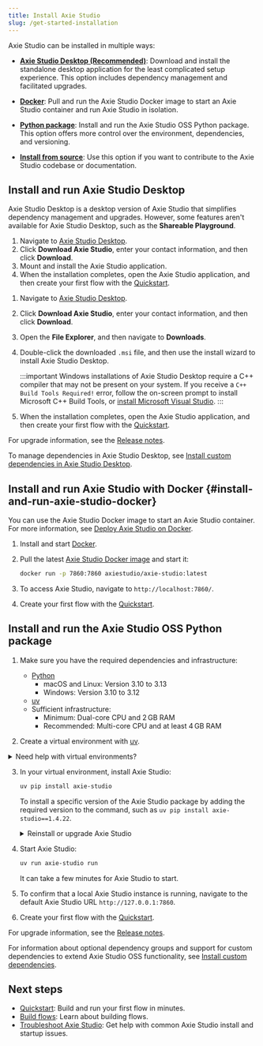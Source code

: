```yaml
---
title: Install Axie Studio
slug: /get-started-installation
---
```



Axie Studio can be installed in multiple ways:

* [**Axie Studio Desktop (Recommended)**](#install-and-run-axie-studio-desktop): Download and install the standalone desktop application for the least complicated setup experience.
This option includes dependency management and facilitated upgrades.

* [**Docker**](#install-and-run-axie-studio-docker): Pull and run the Axie Studio Docker image to start an Axie Studio container and run Axie Studio in isolation.

* [**Python package**](#install-and-run-the-axie-studio-oss-python-package): Install and run the Axie Studio OSS Python package.
This option offers more control over the environment, dependencies, and versioning.

* [**Install from source**](/contributing-how-to-contribute#install-axie-studio-from-source): Use this option if you want to contribute to the Axie Studio codebase or documentation.

## Install and run Axie Studio Desktop

Axie Studio Desktop is a desktop version of Axie Studio that simplifies dependency management and upgrades.
However, some features aren't available for Axie Studio Desktop, such as the **Shareable Playground**.

<Tabs groupId="os">
  <TabItem value="macOS" label="macOS">

  1. Navigate to [Axie Studio Desktop](https://www.axiestudio.se/desktop).
  2. Click **Download Axie Studio**, enter your contact information, and then click **Download**.
  3. Mount and install the Axie Studio application.
  4. When the installation completes, open the Axie Studio application, and then create your first flow with the [Quickstart](/get-started-quickstart).

  </TabItem>
  <TabItem value="Windows" label="Windows">

  1. Navigate to [Axie Studio Desktop](https://www.axiestudio.se/desktop).
  2. Click **Download Axie Studio**, enter your contact information, and then click **Download**.
  3. Open the **File Explorer**, and then navigate to **Downloads**.
  4. Double-click the downloaded `.msi` file, and then use the install wizard to install Axie Studio Desktop.

      :::important
      Windows installations of Axie Studio Desktop require a C++ compiler that may not be present on your system. If you receive a `C++ Build Tools Required!` error, follow the on-screen prompt to install Microsoft C++ Build Tools, or [install Microsoft Visual Studio](https://visualstudio.microsoft.com/downloads/).
      :::

  5. When the installation completes, open the Axie Studio application, and then create your first flow with the [Quickstart](/get-started-quickstart).

  </TabItem>
</Tabs>

For upgrade information, see the [Release notes](/release-notes).

To manage dependencies in Axie Studio Desktop, see [Install custom dependencies in Axie Studio Desktop](/install-custom-dependencies#axie-studio-desktop).

## Install and run Axie Studio with Docker {#install-and-run-axie-studio-docker}

You can use the Axie Studio Docker image to start an Axie Studio container.
For more information, see [Deploy Axie Studio on Docker](/deployment-docker).

1. Install and start [Docker](https://docs.docker.com/).

2. Pull the latest [Axie Studio Docker image](https://hub.docker.com/r/axiestudio/axie-studio) and start it:

    ```bash
    docker run -p 7860:7860 axiestudio/axie-studio:latest
    ```

3. To access Axie Studio, navigate to `http://localhost:7860/`.

4. Create your first flow with the [Quickstart](/get-started-quickstart).

## Install and run the Axie Studio OSS Python package

1. Make sure you have the required dependencies and infrastructure:

    - [Python](https://www.python.org/downloads/release/python-3100/)
       - macOS and Linux: Version 3.10 to 3.13
       - Windows: Version 3.10 to 3.12
    - [uv](https://docs.astral.sh/uv/getting-started/installation/)
    - Sufficient infrastructure:
       - Minimum: Dual-core CPU and 2 GB RAM
       - Recommended: Multi-core CPU and at least 4 GB RAM

2. Create a virtual environment with [uv](https://docs.astral.sh/uv/pip/environments).

<details>
<summary>Need help with virtual environments?</summary>

Virtual environments ensure Axie Studio is installed in an isolated, fresh environment.
To create a new virtual environment, do the following.

<Tabs groupId="os">
  <TabItem value="macOS/Linux" label="macOS/Linux" default>
    1. Navigate to where you want your virtual environment to be created, and create it with `uv`.
Replace `VENV_NAME` with your preferred name for your virtual environment.
```
uv venv VENV_NAME
```
2. Start the virtual environment.
```
source VENV_NAME/bin/activate
```
Your shell's prompt changes to display that you're currently working in a virtual environment.
```
(VENV_NAME) ➜  axie-studio git:(main) ✗
```
3. To deactivate the virtual environment and return to your regular shell, type `deactivate`.
   When activated, the virtual environment temporarily modifies your PATH variable to prioritize packages installed within the virtual environment, so always deactivate it when you're done to avoid conflicts with other projects.
To delete the virtual environment, type `rm -rf VENV_NAME`.
  </TabItem>
  <TabItem value="Windows" label="Windows">
1. Navigate to where you want your virtual environment to be created, and create it with `uv`.
Replace `VENV_NAME` with your preferred name for your virtual environment.
```
uv venv VENV_NAME
```
2. Start the virtual environment.
```shell
VENV_NAME\Scripts\activate
```
Your shell's prompt changes to display that you're currently working in a virtual environment.
```
(VENV_NAME) PS C:/users/username/axie-studio-dir>
```
3. To deactivate the virtual environment and return to your regular shell, type `deactivate`.
   When activated, the virtual environment temporarily modifies your PATH variable to prioritize packages installed within the virtual environment, so always deactivate it when you're done to avoid conflicts with other projects.
To delete the virtual environment, type `Remove-Item VENV_NAME`.
  </TabItem>
  </Tabs>

</details>

3. In your virtual environment, install Axie Studio:

    ```bash
    uv pip install axie-studio
    ```

    To install a specific version of the Axie Studio package by adding the required version to the command, such as `uv pip install axie-studio==1.4.22`.

    <details>
    <summary>Reinstall or upgrade Axie Studio</summary>

    To reinstall Axie Studio and all of its dependencies, run `uv pip install axie-studio --force-reinstall`.

    To upgrade Axie Studio to the latest version, run `uv pip install axie-studio -U`.
    However, the Axie Studio team recommends taking steps to backup your existing installation before you upgrade Axie Studio.
    For more information, see [Prepare to upgrade](/release-notes#prepare-to-upgrade).

    </details>

4. Start Axie Studio:

    ```bash
    uv run axie-studio run
    ```

    It can take a few minutes for Axie Studio to start.

5. To confirm that a local Axie Studio instance is running, navigate to the default Axie Studio URL `http://127.0.0.1:7860`.

6. Create your first flow with the [Quickstart](/get-started-quickstart).

For upgrade information, see the [Release notes](/release-notes).

For information about optional dependency groups and support for custom dependencies to extend Axie Studio OSS functionality, see [Install custom dependencies](/install-custom-dependencies).

## Next steps

* [Quickstart](/get-started-quickstart): Build and run your first flow in minutes.
* [Build flows](/concepts-flows): Learn about building flows.
* [Troubleshoot Axie Studio](/troubleshoot): Get help with common Axie Studio install and startup issues.
